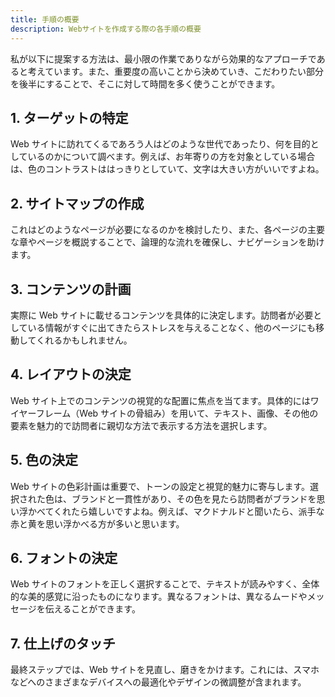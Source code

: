 ```yaml
---
title: 手順の概要
description: Webサイトを作成する際の各手順の概要
---
```


私が以下に提案する方法は、最小限の作業でありながら効果的なアプローチであると考えています。また、重要度の高いことから決めていき、こだわりたい部分を後半にすることで、そこに対して時間を多く使うことができます。

## 1. ターゲットの特定

Web サイトに訪れてくるであろう人はどのような世代であったり、何を目的としているのかについて調べます。例えば、お年寄りの方を対象としている場合は、色のコントラストははっきりとしていて、文字は大きい方がいいですよね。

## 2. サイトマップの作成

これはどのようなページが必要になるのかを検討したり、また、各ページの主要な章やページを概説することで、論理的な流れを確保し、ナビゲーションを助けます。

## 3. コンテンツの計画

実際に Web サイトに載せるコンテンツを具体的に決定します。訪問者が必要としている情報がすぐに出てきたらストレスを与えることなく、他のページにも移動してくれるかもしれません。

## 4. レイアウトの決定

Web サイト上でのコンテンツの視覚的な配置に焦点を当てます。具体的にはワイヤーフレーム（Web サイトの骨組み）を用いて、テキスト、画像、その他の要素を魅力的で訪問者に親切な方法で表示する方法を選択します。

## 5. 色の決定

Web サイトの色彩計画は重要で、トーンの設定と視覚的魅力に寄与します。選択された色は、ブランドと一貫性があり、その色を見たら訪問者がブランドを思い浮かべてくれたら嬉しいですよね。例えば、マクドナルドと聞いたら、派手な赤と黄を思い浮かべる方が多いと思います。

## 6. フォントの決定

Web サイトのフォントを正しく選択することで、テキストが読みやすく、全体的な美的感覚に沿ったものになります。異なるフォントは、異なるムードやメッセージを伝えることができます。

## 7. 仕上げのタッチ

最終ステップでは、Web サイトを見直し、磨きをかけます。これには、スマホなどへのさまざまなデバイスへの最適化やデザインの微調整が含まれます。
